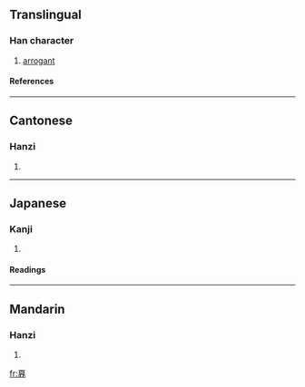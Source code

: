 ==Translingual==
===Han character===
{{Han char|rn=37|rad=大|as=09|sn=12|four=1033<sub>6</sub>|canj=一山大中中 (MUKLL)}}
# [[arrogant]]
====References====
{{Han ref|kx=0253.070|dkj=05962|dj=0514.320|hdz=10026.130|uh=5961|ud=22881|bh=D8B4|bd=55476}}
----
==Cantonese==
===Hanzi===
{{yue-hanzi|jyut=|y=ngou6}}
# {{defn|Cantonese}}
----
==Japanese==
===Kanji===
{{ja-kanji|grade=|rs=大09}}
# {{defn|Japanese}} 
====Readings====
{{ja-readings|on=[[がう]] (gau), [[ごう]] (gō)|kun=[[あなどる]] (anadoru), [[つよい]] (tsuyoi)}}
----
==Mandarin==
===Hanzi===
{{cmn-hanzi|pin=[[ào]] (ao4)|wg=ao<sup>4</sup>}}
# {{defn|Mandarin}}

[[fr:奡]]